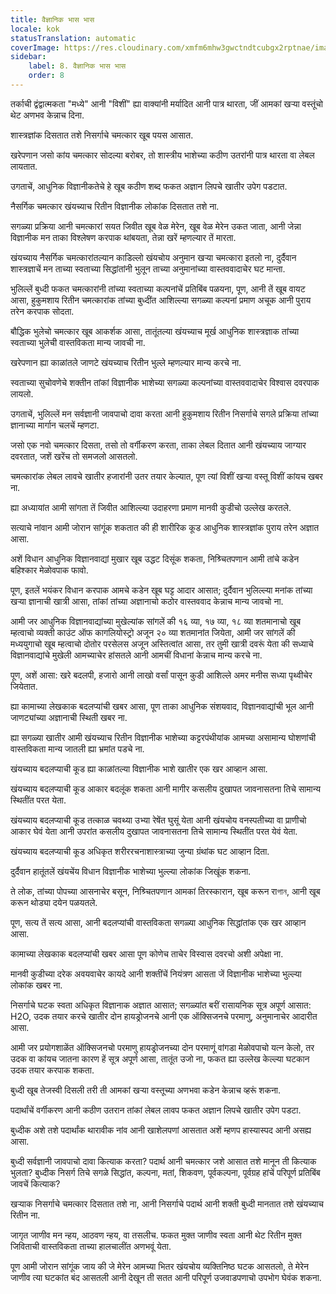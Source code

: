 ```yaml
---
title: वैज्ञानिक भास भास
locale: kok
statusTranslation: automatic
coverImage: https://res.cloudinary.com/xmfm6mhw3gwctndtcubgx2rptnae/image/upload/v1741354419/small_cover_la_gran_rebelion_28716e29d2.webp
sidebar:
    label: 8. वैज्ञानिक भास भास
    order: 8
---
```

तर्काची द्वंद्वात्मकता "मध्ये" आनी "विशीं" ह्या वाक्यांनी मर्यादित आनी पात्र थारता, जीं आमकां खऱ्या वस्तूंचो थेट अणभव केन्नाच दिना.

शास्त्रज्ञांक दिसतात तशे निसर्गाचे चमत्कार खूब पयस आसात.

खरेपणान जसो कांय चमत्कार सोदल्या बरोबर, तो शास्त्रीय भाशेच्या कठीण उतरांनी पात्र थारता वा लेबल लायतात.

उगताचें, आधुनिक विज्ञानीकतेचे हे खूब कठीण शब्द फकत अज्ञान लिपचे खातीर उपेग पडटात.

नैसर्गिक चमत्कार खंयच्याच रितीन विज्ञानीक लोकांक दिसतात तशे ना.

सगळ्या प्रक्रिया आनी चमत्कारां सयत जिवीत खूब वेळ मेरेन, खूब वेळ मेरेन उकत जाता, आनी जेन्ना विज्ञानीक मन ताका विश्लेषण करपाक थांबयता, तेन्ना खरें म्हणल्यार तें मारता.

खंयच्याय नैसर्गिक चमत्कारांतल्यान काडिल्लो खंयचोय अनुमान खऱ्या चमत्कारा इतलो ना, दुर्दैवान शास्त्रज्ञाचें मन ताच्या स्वताच्या सिद्धांतांनी भुलून ताच्या अनुमानांच्या वास्तववादाचेर घट मान्ता.

भुलिल्लें बुध्दी फकत चमत्कारांनी तांच्या स्वताच्या कल्पनांचें प्रतिबिंब पळयना, पूण, आनी तें खूब वायट आसा, हुकुमशाय रितीन चमत्कारांक तांच्या बुध्दींत आशिल्ल्या सगळ्या कल्पनां प्रमाण अचूक आनी पुराय तरेन करपाक सोदता.

बौद्धिक भुलेचो चमत्कार खूब आकर्शक आसा, तातूंतल्या खंयच्याच मूर्ख आधुनिक शास्त्रज्ञाक तांच्या स्वताच्या भुलेची वास्तविकता मान्य जावची ना.

खरेपणान ह्या काळांतले जाणटे खंयच्याच रितीन भुल्ले म्हणल्यार मान्य करचे ना.

स्वताच्या सुचोवणेचे शक्तीन तांकां विज्ञानीक भाशेच्या सगळ्या कल्पनांच्या वास्तववादाचेर विश्वास दवरपाक लायलो.

उगताचें, भुलिल्लें मन सर्वज्ञानी जावपाचो दावा करता आनी हुकुमशाय रितीन निसर्गाचे सगले प्रक्रिया तांच्या ज्ञानाच्या मार्गान चलचें म्हणटा.

जसो एक नवो चमत्कार दिसता, तसो तो वर्गीकरण करता, ताका लेबल दितात आनी खंयच्याय जाग्यार दवरतात, जशें खरेंच तो समजलो आसतलो.

चमत्कारांक लेबल लावचे खातीर हजारांनी उतर तयार केल्यात, पूण त्यां विशीं खऱ्या वस्तू विशीं कांयच खबर ना.

ह्या अध्यायांत आमी सांगता तें जिवीत आशिल्ल्या उदाहरणा प्रमाण मानवी कुडीचो उल्लेख करतले.

सत्याचे नांवान आमी जोरान सांगूंक शकतात की ही शारीरिक कूड आधुनिक शास्त्रज्ञांक पुराय तरेन अज्ञात आसा.

अशें विधान आधुनिक विज्ञानवाद्यां मुखार खूब उद्धट दिसूंक शकता, निश्र्चितपणान आमी तांचे कडेन बहिश्कार मेळोवपाक फावो.

पूण, इतलें भयंकर विधान करपाक आमचे कडेन खूब घट्ट आदार आसात; दुर्दैवान भुलिल्ल्या मनांक तांच्या खऱ्या ज्ञानाची खात्री आसा, तांकां तांच्या अज्ञानाचो कठोर वास्तववाद केन्नाच मान्य जावचो ना.

आमी जर आधुनिक विज्ञानवाद्यांच्या मुखेल्यांक सांगलें की १६ व्या, १७ व्या, १८ व्या शतमानाचो खूब म्हत्वाचो व्यक्ती काउंट ऑफ कागलियोस्ट्रो अजून २० व्या शतमानांत जियेता, आमी जर सांगलें की मध्ययुगाचो खूब म्हत्वाचो दोतोर परसेलस अजून अस्तित्वांत आसा, तर तुमी खात्री दवरूं येता की सध्याचे विज्ञानवाद्यांचे मुखेली आमच्याचेर हांसतले आनी आमचीं विधानां केन्नाच मान्य करचे ना.

पूण, अशें आसा: खरे बदलपी, हजारो आनी लाखो वर्सां पासून कुडी आशिल्ले अमर मनीस सध्या पृथ्वीचेर जियेतात.

ह्या कामाच्या लेखकाक बदलप्यांची खबर आसा, पूण ताका आधुनिक संशयवाद, विज्ञानवाद्यांची भूल आनी जाणट्यांच्या अज्ञानाची स्थिती खबर ना.

ह्या सगळ्या खातीर आमी खंयच्याच रितीन विज्ञानीक भाशेच्या कट्टरपंथीयांक आमच्या असामान्य घोशणांची वास्तविकता मान्य जातली ह्या भ्रमांत पडचे ना.

खंयच्याय बदलप्याची कूड ह्या काळांतल्या विज्ञानीक भाशे खातीर एक खर आव्हान आसा.

खंयच्याय बदलप्याची कूड आकार बदलूंक शकता आनी मागीर कसलीय दुखापत जावनासतना तिचे सामान्य स्थितींत परत येता.

खंयच्याय बदलप्याची कूड तत्काळ चवथ्या उभ्या रेषेंत घुसूं येता आनी खंयचोय वनस्पतीच्या वा प्राणीचो आकार घेवं येता आनी उपरांत कसलीय दुखापत जावनासतना तिचे सामान्य स्थितींत परत येवं येता.

खंयच्याय बदलप्याची कूड अधिकृत शरीररचनाशास्त्राच्या जुन्या ग्रंथांक घट आव्हान दिता.

दुर्दैवान हातूंतलें खंयचेंय विधान विज्ञानीक भाशेच्या भुल्ल्या लोकांक जिखूंक शकना.

ते लोक, तांच्या पोपच्या आसनाचेर बसून, निश्र्चितपणान आमकां तिरस्कारान, खूब करून राগান, आनी खूब करून थोड्या दयेन पळयतले.

पूण, सत्य तें सत्य आसा, आनी बदलप्यांची वास्तविकता सगळ्या आधुनिक सिद्धांतांक एक खर आव्हान आसा.

कामाच्या लेखकाक बदलप्यांची खबर आसा पूण कोणेच ताचेर विस्वास दवरचो अशी अपेक्षा ना.

मानवी कुडीच्या दरेक अवयवाचेर कायदे आनी शक्तींचें नियंत्रण आसता जें विज्ञानीक भाशेच्या भुल्ल्या लोकांक खबर ना.

निसर्गाचे घटक स्वता अधिकृत विज्ञानाक अज्ञात आसात; सगळ्यांत बरीं रासायनिक सूत्र अपूर्ण आसात: H2O, उदक तयार करचे खातीर दोन हायड्रोजनचे आनी एक ऑक्सिजनचे परमाणु, अनुमानाचेर आदारीत आसा.

आमी जर प्रयोगशाळेंत ऑक्सिजनचो परमाणु हायड्रोजनच्या दोन परमाणूं वांगडा मेळोवपाचो यत्न केलो, तर उदक वा कांयच जातना कारण हें सूत्र अपूर्ण आसा, तातूंत उजो ना, फकत ह्या उल्लेख केल्ल्या घटकान उदक तयार करपाक शकता.

बुध्दी खूब तेजस्वी दिसली तरी ती आमकां खऱ्या वस्तूच्या अणभवा कडेन केन्नाच व्हरूं शकना.

पदार्थांचें वर्गीकरण आनी कठीण उतरान तांकां लेबल लावप फकत अज्ञान लिपचे खातीर उपेग पडटा.

बुध्दीक अशे तशे पदार्थांक थारावीक नांव आनी खाशेलपणां आसतात अशें म्हणप हास्यास्पद आनी असह्य आसा.

बुध्दी सर्वज्ञानी जावपाचो दावा कित्याक करता? पदार्थ आनी चमत्कार जशे आसात तशे मानून ती कित्याक भुलता? बुध्दीक निसर्ग तिचे सगळे सिद्धांत, कल्पना, मतां, शिकवण, पूर्वकल्पना, पूर्वग्रह हांचें परिपूर्ण प्रतिबिंब जावचें कित्याक?

खऱ्याक निसर्गाचे चमत्कार दिसतात तशे ना, आनी निसर्गाचे पदार्थ आनी शक्ती बुध्दी मानतात तशे खंयच्याच रितीन ना.

जागृत जाणीव मन न्हय, आठवण न्हय, वा तसलीच. फकत मुक्त जाणीव स्वता आनी थेट रितीन मुक्त जिविताची वास्तविकता ताच्या हालचालींत अणभवूं येता.

पूण आमी जोरान सांगूंक जाय की जे मेरेन आमच्या भितर खंयचोय व्यक्तिनिष्ठ घटक आसतलो, ते मेरेन जाणीव त्या घटकांत बंद आसतली आनी देखून ती सतत आनी परिपूर्ण उजवाडपणाचो उपभोग घेवंक शकना.


